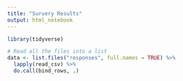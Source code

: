 ```yaml
---
title: "Survery Results"
output: html_notebook
---
```


```r
library(tidyverse)
```

```r

# Read all the files into a list
data <- list.files("responses", full.names = TRUE) %>%
  lapply(read_csv) %>%
  do.call(bind_rows, .)

```

